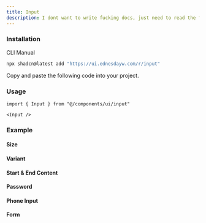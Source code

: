 ```yaml
---
title: Input
description: I dont want to write fucking docs, just need to read the fucking source code :P
---
```


### Installation
<Tabs defaultValue="cli">

<TabsList>
  <TabsTrigger value="cli">CLI</TabsTrigger>
  <TabsTrigger value="manual">Manual</TabsTrigger>
</TabsList>

<TabsContent value="cli">

```bash
npx shadcn@latest add "https://ui.ednesdayw.com/r/input"
```

</TabsContent>

<TabsContent value="manual">

<Steps>

<Step>Copy and paste the following code into your project.</Step>

<ComponentSource name="input" />

</Steps>

</TabsContent>

</Tabs>

### Usage

```tsx
import { Input } from "@/components/ui/input"

<Input />
```

### Example

#### Size
<ComponentPreview name="input-size-demo" />

#### Variant
<ComponentPreview name="input-variant-demo" />

#### Start & End Content
<ComponentPreview name="input-start-end-content-demo" />

#### Password
<ComponentPreview name="input-password-demo" />

#### Phone Input
<ComponentPreview name="input-phone-input-demo" />

#### Form
<ComponentPreview name="input-form-demo" />

